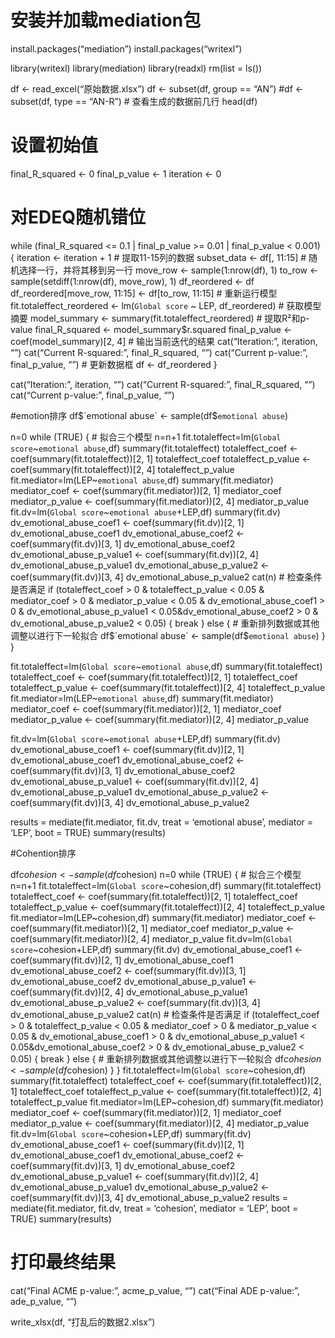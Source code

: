 # 安装并加载mediation包
install.packages("mediation")
install.packages("writexl")


library(writexl)
library(mediation)
library(readxl)
rm(list = ls())

df <- read_excel("原始数据.xlsx")
df <- subset(df, group == "AN")
#df <- subset(df, type == "AN-R")
# 查看生成的数据前几行
head(df)

# 设置初始值
final_R_squared <- 0
final_p_value <- 1
iteration <- 0

# 对EDEQ随机错位
while (final_R_squared <= 0.1 | final_p_value >= 0.01 | final_p_value < 0.001) {
  iteration <- iteration + 1
  # 提取11-15列的数据
  subset_data <- df[, 11:15]
  # 随机选择一行，并将其移到另一行
  move_row <- sample(1:nrow(df), 1)
  to_row <- sample(setdiff(1:nrow(df), move_row), 1)
  df_reordered <- df
  df_reordered[move_row, 11:15] <- df[to_row, 11:15]
  # 重新运行模型
  fit.totaleffect_reordered <- lm(`Global score` ~ LEP, df_reordered)
  # 获取模型摘要
  model_summary <- summary(fit.totaleffect_reordered)
  # 提取R²和p-value
  final_R_squared <- model_summary$r.squared
  final_p_value <- coef(model_summary)[2, 4]
  # 输出当前迭代的结果
  cat("Iteration:", iteration, "\n")
  cat("Current R-squared:", final_R_squared, "\n")
  cat("Current p-value:", final_p_value, "\n\n")
  # 更新数据框
  df <- df_reordered
}

  cat("Iteration:", iteration, "\n")
  cat("Current R-squared:", final_R_squared, "\n")
  cat("Current p-value:", final_p_value, "\n\n")

#emotion排序
df$`emotional abuse` <- sample(df$`emotional abuse`)

n=0
while (TRUE) {
  # 拟合三个模型
  n=n+1
fit.totaleffect=lm(`Global score`~`emotional abuse`,df)
summary(fit.totaleffect)
totaleffect_coef <- coef(summary(fit.totaleffect))[2, 1]
totaleffect_coef
totaleffect_p_value <- coef(summary(fit.totaleffect))[2, 4]
totaleffect_p_value
fit.mediator=lm(LEP~`emotional abuse`,df)
summary(fit.mediator)
mediator_coef <- coef(summary(fit.mediator))[2, 1]
mediator_coef
mediator_p_value <- coef(summary(fit.mediator))[2, 4]
mediator_p_value 
fit.dv=lm(`Global score`~`emotional abuse`+LEP,df)
summary(fit.dv)
dv_emotional_abuse_coef1 <- coef(summary(fit.dv))[2, 1]
dv_emotional_abuse_coef1
dv_emotional_abuse_coef2 <- coef(summary(fit.dv))[3, 1]
dv_emotional_abuse_coef2
dv_emotional_abuse_p_value1 <- coef(summary(fit.dv))[2, 4]
dv_emotional_abuse_p_value1
dv_emotional_abuse_p_value2 <- coef(summary(fit.dv))[3, 4]
dv_emotional_abuse_p_value2
cat(n)
  # 检查条件是否满足
  if (totaleffect_coef > 0 & totaleffect_p_value < 0.05 &
      mediator_coef > 0 & mediator_p_value < 0.05 &
      dv_emotional_abuse_coef1 > 0 & dv_emotional_abuse_p_value1 < 0.05&dv_emotional_abuse_coef2 > 0 & dv_emotional_abuse_p_value2 < 0.05) {
    break
  } else {
    # 重新排列数据或其他调整以进行下一轮拟合
    df$`emotional abuse` <- sample(df$`emotional abuse`)
  }
}

fit.totaleffect=lm(`Global score`~`emotional abuse`,df)
summary(fit.totaleffect)
totaleffect_coef <- coef(summary(fit.totaleffect))[2, 1]
totaleffect_coef
totaleffect_p_value <- coef(summary(fit.totaleffect))[2, 4]
totaleffect_p_value
fit.mediator=lm(LEP~`emotional abuse`,df)
summary(fit.mediator)
mediator_coef <- coef(summary(fit.mediator))[2, 1]
mediator_coef
mediator_p_value <- coef(summary(fit.mediator))[2, 4]
mediator_p_value 

fit.dv=lm(`Global score`~`emotional abuse`+LEP,df)
summary(fit.dv)
dv_emotional_abuse_coef1 <- coef(summary(fit.dv))[2, 1]
dv_emotional_abuse_coef1
dv_emotional_abuse_coef2 <- coef(summary(fit.dv))[3, 1]
dv_emotional_abuse_coef2
dv_emotional_abuse_p_value1 <- coef(summary(fit.dv))[2, 4]
dv_emotional_abuse_p_value1
dv_emotional_abuse_p_value2 <- coef(summary(fit.dv))[3, 4]
dv_emotional_abuse_p_value2

results = mediate(fit.mediator, fit.dv, treat = 'emotional abuse', mediator = 'LEP', boot = TRUE)
summary(results)



#Cohention排序

df$cohesion<- sample(df$cohesion)
n=0
while (TRUE) {
  # 拟合三个模型
  n=n+1
fit.totaleffect=lm(`Global score`~cohesion,df)
summary(fit.totaleffect)
totaleffect_coef <- coef(summary(fit.totaleffect))[2, 1]
totaleffect_coef
totaleffect_p_value <- coef(summary(fit.totaleffect))[2, 4]
totaleffect_p_value
fit.mediator=lm(LEP~cohesion,df)
summary(fit.mediator)
mediator_coef <- coef(summary(fit.mediator))[2, 1]
mediator_coef
mediator_p_value <- coef(summary(fit.mediator))[2, 4]
mediator_p_value 
fit.dv=lm(`Global score`~cohesion+LEP,df)
summary(fit.dv)
dv_emotional_abuse_coef1 <- coef(summary(fit.dv))[2, 1]
dv_emotional_abuse_coef1
dv_emotional_abuse_coef2 <- coef(summary(fit.dv))[3, 1]
dv_emotional_abuse_coef2
dv_emotional_abuse_p_value1 <- coef(summary(fit.dv))[2, 4]
dv_emotional_abuse_p_value1
dv_emotional_abuse_p_value2 <- coef(summary(fit.dv))[3, 4]
dv_emotional_abuse_p_value2
cat(n)
  # 检查条件是否满足
  if (totaleffect_coef > 0 & totaleffect_p_value < 0.05 &
      mediator_coef > 0 & mediator_p_value < 0.05 &
      dv_emotional_abuse_coef1 > 0 & dv_emotional_abuse_p_value1 < 0.05&dv_emotional_abuse_coef2 > 0 & dv_emotional_abuse_p_value2 < 0.05) {
    break
  } else {
    # 重新排列数据或其他调整以进行下一轮拟合
    df$cohesion<- sample(df$cohesion)
  }
}
fit.totaleffect=lm(`Global score`~cohesion,df)
summary(fit.totaleffect)
totaleffect_coef <- coef(summary(fit.totaleffect))[2, 1]
totaleffect_coef
totaleffect_p_value <- coef(summary(fit.totaleffect))[2, 4]
totaleffect_p_value
fit.mediator=lm(LEP~cohesion,df)
summary(fit.mediator)
mediator_coef <- coef(summary(fit.mediator))[2, 1]
mediator_coef
mediator_p_value <- coef(summary(fit.mediator))[2, 4]
mediator_p_value 
fit.dv=lm(`Global score`~cohesion+LEP,df)
summary(fit.dv)
dv_emotional_abuse_coef1 <- coef(summary(fit.dv))[2, 1]
dv_emotional_abuse_coef1
dv_emotional_abuse_coef2 <- coef(summary(fit.dv))[3, 1]
dv_emotional_abuse_coef2
dv_emotional_abuse_p_value1 <- coef(summary(fit.dv))[2, 4]
dv_emotional_abuse_p_value1
dv_emotional_abuse_p_value2 <- coef(summary(fit.dv))[3, 4]
dv_emotional_abuse_p_value2
results = mediate(fit.mediator, fit.dv, treat = 'cohesion', mediator = 'LEP', boot = TRUE)
summary(results)




# 打印最终结果
cat("Final ACME p-value:", acme_p_value, "\n")
cat("Final ADE p-value:", ade_p_value, "\n")





write_xlsx(df, "打乱后的数据2.xlsx")
 


